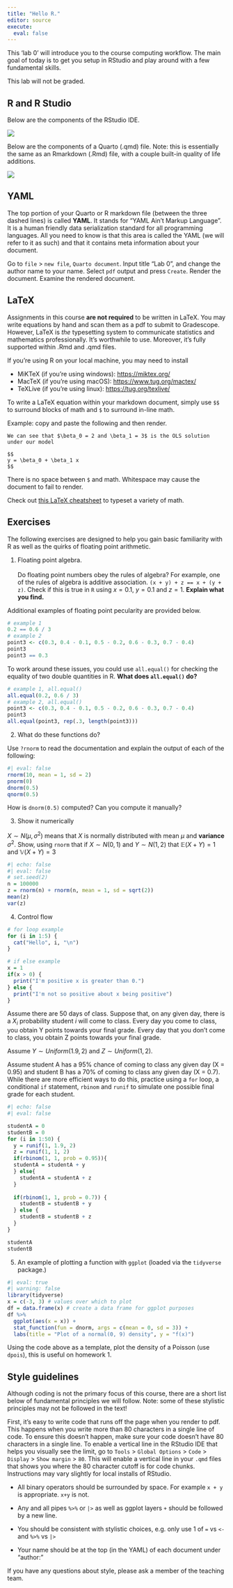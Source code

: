 ```yaml
---
title: "Hello R."
editor: source
execute:
  eval: false
---
```


This 'lab 0' will introduce you to the course computing workflow. The main goal of today is to get you setup in RStudio and play around with a few fundamental skills. 

::: callout-important
This lab will not be graded.
:::

## R and R Studio

Below are the components of the RStudio IDE.

![](/slides/images/lab-0/rstudio.png)

Below are the components of a Quarto (.qmd) file. Note: this is essentially the same as an Rmarkdown (.Rmd) file, with a couple built-in quality of life additions.

![](/slides/images/lab-0/quarto.png)

## YAML

The top portion of your Quarto or R markdown file (between the three dashed lines) is called **YAML**. It stands for "YAML Ain't Markup Language". It is a human friendly data serialization standard for all programming languages. All you need to know is that this area is called the YAML (we will refer to it as such) and that it contains meta information about your document.

::: callout-important
Go to `file` > `new file`, `Quarto document`. Input title "Lab 0", and change the author name to your name. Select `pdf` output and press `Create`. Render the document. Examine the rendered document.
:::

## LaTeX

Assignments in this course **are not required** to be written in LaTeX. You may write equations by hand and scan them as a pdf to submit to Gradescope. However, LaTeX is *the* typesetting system to communicate statistics and mathematics professionally. It's worthwhile to use. Moreover, it's fully supported within .Rmd and .qmd files.

If you're using R on your local machine, you may need to install 

- MiKTeX (if you're using windows): [https://miktex.org/](https://miktex.org/)
- MacTeX (if you're using macOS): [https://www.tug.org/mactex/](https://www.tug.org/mactex/)
- TeXLive (if you're using linux): [https://tug.org/texlive/](https://tug.org/texlive/)

To write a LaTeX equation within your markdown document, simply use `$$` to surround blocks of math and `$` to surround in-line math.

Example: copy and paste the following and then render.

```
We can see that $\beta_0 = 2 and \beta_1 = 3$ is the OLS solution under our model

$$
y = \beta_0 + \beta_1 x
$$
```

::: callout-note 
There is no space between `$` and math. Whitespace may cause the document to fail to render.
:::

Check out [this LaTeX cheatsheet](http://tug.ctan.org/info/undergradmath/undergradmath.pdf) to typeset a variety of math.

## Exercises

The following exercises are designed to help you gain basic familiarity with R as well as the quirks of floating point arithmetic.

1.  Floating point algebra.\
    \
    Do floating point numbers obey the rules of algebra? For example, one of the rules of algebra is additive association. `(x + y) + z == x + (y + z)`. Check if this is true in `R` using $x = 0.1$, $y = 0.1$ and $z = 1$. **Explain what you find.**

Additional examples of floating point pecularity are provided below.

```r
# example 1
0.2 == 0.6 / 3
# example 2
point3 <- c(0.3, 0.4 - 0.1, 0.5 - 0.2, 0.6 - 0.3, 0.7 - 0.4)
point3
point3 == 0.3
```

To work around these issues, you could use `all.equal()` for checking the equality of two double quantities in R. **What does `all.equal()` do?**

```r
# example 1, all.equal()
all.equal(0.2, 0.6 / 3)
# example 2, all.equal()
point3 <- c(0.3, 0.4 - 0.1, 0.5 - 0.2, 0.6 - 0.3, 0.7 - 0.4)
point3
all.equal(point3, rep(.3, length(point3)))
```

2.  What do these functions do?

Use `?rnorm` to read the documentation and explain the output of each of the following:

```r
#| eval: false
rnorm(10, mean = 1, sd = 2)
pnorm(0)
dnorm(0.5)
qnorm(0.5)
```
How is `dnorm(0.5)` computed? Can you compute it manually?

3.  Show it numerically

$X \sim N(\mu, \sigma^2)$ means that $X$ is normally distributed with mean $\mu$ and **variance** $\sigma^2$. Show, using `rnorm` that if $X \sim N(0, 1)$ and $Y \sim N(1, 2)$ that $\mathbb{E}(X + Y) = 1$ and $\mathbb{V}(X + Y) = 3$

```r
#| echo: false
#| eval: false
# set.seed(2)
n = 100000
z = rnorm(n) + rnorm(n, mean = 1, sd = sqrt(2))
mean(z)
var(z)
```

4.  Control flow

```r
# for loop example
for (i in 1:5) {
  cat("Hello", i, "\n")
}

# if else example
x = 1
if(x > 0) {
  print("I'm positive x is greater than 0.")
} else {
  print("I'm not so positive about x being positive")
}
```
Assume there are 50 days of class. Suppose that, on any given day, there is a $X_i$ probability student $i$ will come to class. Every day you come to class, you obtain Y points towards your final grade. Every day that you don't come to class, you obtain Z points towards your final grade.

Assume $Y \sim Uniform(1.9, 2)$ and $Z \sim Uniform(1, 2)$. 

Assume student A has a 95% chance of coming to class any given day (X = 0.95) and student B has a 70% of coming to class any given day (X = 0.7). While there are more efficient ways to do this, practice using a `for` loop, a conditional `if` statement, `rbinom` and `runif` to simulate one possible final grade for each student.

```r
#| echo: false
#| eval: false

studentA = 0
studentB = 0
for (i in 1:50) {
  y = runif(1, 1.9, 2)
  z = runif(1, 1, 2)
  if(rbinom(1, 1, prob = 0.95)){
  studentA = studentA + y
  } else{
    studentA = studentA + z
  }
  
  if(rbinom(1, 1, prob = 0.7)) {
    studentB = studentB + y
  } else {
    studentB = studentB + z
  }
}

studentA
studentB
```


5. An example of plotting a function with `ggplot` (loaded via the `tidyverse` package.)

```r
#| eval: true
#| warning: false
library(tidyverse)
x = c(-3, 3) # values over which to plot
df = data.frame(x) # create a data frame for ggplot purposes
df %>%
  ggplot(aes(x = x)) +
  stat_function(fun = dnorm, args = c(mean = 0, sd = 3)) +
  labs(title = "Plot of a normal(0, 9) density", y = "f(x)")
```

Using the code above as a template, plot the density of a Poisson (use `dpois`), this is useful on homework 1. 


## Style guidelines

Although coding is not the primary focus of this course, there are a short list below of fundamental principles we will follow. Note: some of these stylistic principles may not be followed in the text!

First, it's easy to write code that runs off the page when you render to pdf. This happens when you write more than 80 characters in a single line of code. To ensure this doesn't happen, make sure your code doesn't have 80 characters in a single line.  To enable a vertical line in the RStudio IDE that helps you visually see the limit, go to `Tools` > `Global Options` > `Code` > `Display` > `Show margin` > `80`. This will enable a vertical line in your `.qmd` files that shows you where the 80 character cutoff is for code chunks. Instructions may vary slightly for local installs of RStudio.

- All binary operators should be surrounded by space. For example `x + y` is appropriate. `x+y` is not.

- Any and all pipes `%>%` or `|>` as well as ggplot layers `+` should be followed by a new line.

- You should be consistent with stylistic choices, e.g. only use 1 of `=` vs `<-` and `%>%` vs `|>`

- Your name should be at the top (in the YAML) of each document under "author: "

If you have any questions about style, please ask a member of the teaching team.

